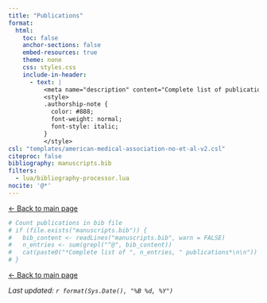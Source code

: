 ```yaml
---
title: "Publications"
format:
  html:
    toc: false
    anchor-sections: false
    embed-resources: true
    theme: none
    css: styles.css
    include-in-header:
      - text: |
          <meta name="description" content="Complete list of publications by Michael G. Levin, MD">
          <style>
          .authorship-note {
            color: #888;
            font-weight: normal;
            font-style: italic;
          }
          </style>
csl: "templates/american-medical-association-no-et-al-v2.csl"
citeproc: false
bibliography: manuscripts.bib
filters:
  - lua/bibliography-processor.lua
nocite: '@*'
---
```


::: {.back-link}
[← Back to main page](index.html)
:::

::: {.content style="text-align: justify"}

```r
# Count publications in bib file
# if (file.exists("manuscripts.bib")) {
#   bib_content <- readLines("manuscripts.bib", warn = FALSE)
#   n_entries <- sum(grepl("^@", bib_content))
#   cat(paste0("*Complete list of ", n_entries, " publications*\n\n"))
# }
```

::: {#refs}
:::

::: {.footer}
[← Back to main page](index.html)

*Last updated: `r format(Sys.Date(), "%B %d, %Y")`*
:::

:::
